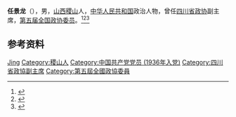 '''任景龙'''（{{bd|1916年||1996年}}），男，[[山西|山西]][[稷山|稷山]]人，[[中华人民共和国|中华人民共和国]]政治人物，曾任[[四川省政协|四川省政协]]副主席，[[第五届全国政协委员|第五届全国政协委员]]。<ref>{{cite book|title=中囯人名大辞典·当代人物卷|author=廖盖隆等编|year=1990|publisher=上海辞书出版社|location=上海|page=}}</ref><ref>{{Cite book|title=历届全国政协委员人名辞典|author=|publisher=中国国际广播出版社|year=1996|isbn=9787507813746|location=北京|pages=286}}</ref><ref>{{Cite book|title=中华人民共和国职官志|author=何虎生, 李耀东, 向常福主编|publisher=中国社会出版社|year=2003|isbn=9787800883934|location=北京|pages=}}</ref>

== 参考资料 ==
{{reflist}}

{{中国人物小作品}}

{{Authority control}}
{{DEFAULTSORT:Ren任}}
[[Category:任姓|Jing]]
[[Category:稷山人|Category:稷山人]]
[[Category:中国共产党党员_(1936年入党)|Category:中国共产党党员 (1936年入党)]]
[[Category:四川省政協副主席|Category:四川省政協副主席]]
[[Category:第五屆全國政協委員|Category:第五屆全國政協委員]]